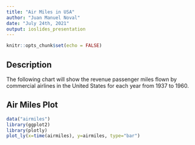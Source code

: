 ---
title: "Air Miles in USA"
author: "Juan Manuel Noval"
date: "July 24th, 2021"
output: ioslides_presentation
---

```{r setup, include=FALSE}
knitr::opts_chunk$set(echo = FALSE)
```

## Description

The following chart will show the revenue passenger miles flown by commercial airlines in the United States for each year from 1937 to 1960.


## Air Miles Plot

```{r message=FALSE, warning=FALSE}
data("airmiles")
library(ggplot2)
library(plotly)
plot_ly(x=time(airmiles), y=airmiles, type="bar")
```

